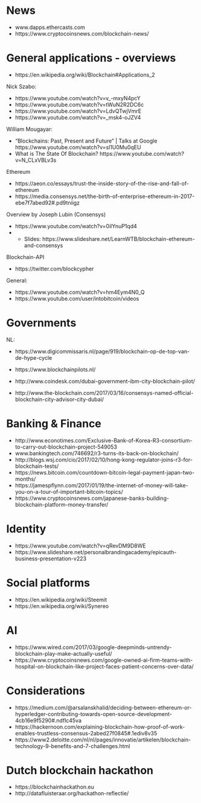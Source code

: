 
# News

- www.dapps.ethercasts.com
- https://www.cryptocoinsnews.com/blockchain-news/ 
 

# General applications - overviews

- https://en.wikipedia.org/wiki/Blockchain#Applications_2

Nick Szabo:

- https://www.youtube.com/watch?v=v_-mxyN4pcY 
- https://www.youtube.com/watch?v=tWuN2R2DC6c 
- https://www.youtube.com/watch?v=LdvQTwjVmrE 
- https://www.youtube.com/watch?v=_msk4-oJZV4

William Mougayar: 

- "Blockchains: Past, Present and Future" | Talks at Google https://www.youtube.com/watch?v=sl1U0Mu0qEU
- What is The State Of Blockchain?  https://www.youtube.com/watch?v=N_CLxVBLv3s


Ethereum

- https://aeon.co/essays/trust-the-inside-story-of-the-rise-and-fall-of-ethereum 
- https://media.consensys.net/the-birth-of-enterprise-ethereum-in-2017-ebe7f7abed92#.pd9tniigz
 
Overview by Joseph Lubin (Consensys)

- https://www.youtube.com/watch?v=0ilYnuP1qd4
- + Slides: https://www.slideshare.net/LearnWTB/blockchain-ethereum-and-consensys

Blockchain-API

- https://twitter.com/blockcypher

General:

- https://www.youtube.com/watch?v=hm4Eym4N0_Q
- https://www.youtube.com/user/intobitcoin/videos


# Governments

NL: 

- https://www.digicommissaris.nl/page/919/blockchain-op-de-top-van-de-hype-cycle
- https://www.blockchainpilots.nl/

- http://www.coindesk.com/dubai-government-ibm-city-blockchain-pilot/
- http://www.the-blockchain.com/2017/03/16/consensys-named-official-blockchain-city-advisor-city-dubai/


# Banking & Finance


- http://www.econotimes.com/Exclusive-Bank-of-Korea-R3-consortium-to-carry-out-blockchain-project-549053
- www.bankingtech.com/746692/r3-turns-its-back-on-blockchain/ 
- http://blogs.wsj.com/cio/2017/02/10/hong-kong-regulator-joins-r3-for-blockchain-tests/
- https://news.bitcoin.com/countdown-bitcoin-legal-payment-japan-two-months/ 
- https://jamespflynn.com/2017/01/19/the-internet-of-money-will-take-you-on-a-tour-of-important-bitcoin-topics/ 
- https://www.cryptocoinsnews.com/japanese-banks-building-blockchain-platform-money-transfer/


# Identity

- https://www.youtube.com/watch?v=qRevDM9D8WE
- https://www.slideshare.net/personalbrandingacademy/epicauth-business-presentation-v223


# Social platforms

- https://en.wikipedia.org/wiki/Steemit
- https://en.wikipedia.org/wiki/Synereo


# AI

- https://www.wired.com/2017/03/google-deepminds-untrendy-blockchain-play-make-actually-useful/
- https://www.cryptocoinsnews.com/google-owned-ai-firm-teams-with-hospital-on-blockchain-like-project-faces-patient-concerns-over-data/


# Considerations

- https://medium.com/@arsalanskhalid/deciding-between-ethereum-or-hyperledger-contributing-towards-open-source-development-4cb16e9f5290#.ndflc45va
- https://hackernoon.com/explaining-blockchain-how-proof-of-work-enables-trustless-consensus-2abed27f0845#.1ediv8v35
- https://www2.deloitte.com/nl/nl/pages/innovatie/artikelen/blockchain-technology-9-benefits-and-7-challenges.html


# Dutch blockchain hackathon

- https://blockchainhackathon.eu
- http://datafluisteraar.org/hackathon-reflectie/



